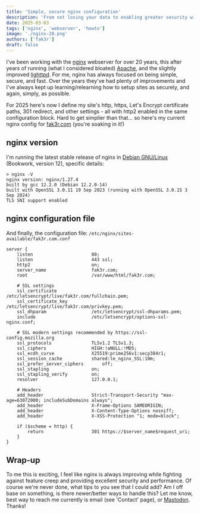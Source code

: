 ```yaml
---
title: 'Simple, secure nginx configuration'
description: 'From not losing your data to enabling greater security with immutable Backups, Wasabi Cloud offers a compelling and afforadable solution'
date: 2025-03-03
tags: ['nginx', 'webserver', 'howto']
image: './nginx-20.png'
authors: ['fak3r']
draft: false
---
```


I've been working with the [nginx](https://nginx.org/) webserver for over 20 years, this after years of running (what I considered bloated) [Apache](https://httpd.apache.org/), and the slightly improved [lighttpd](https://www.lighttpd.net/). For me, nginx has always focused on being simple, secure, and fast. Over the years they've had plenty of improvements and I've always kept up learning/relearning how to setup sites as securely, and again, simply, as possible.

For 2025 here's now I define my site's http, https, Let's Encrypt certificate paths, 301 redirect, and other settings - all with http2 enabled in the same configuration block. Hard to get simplier than that... so here's my current nginx config for [fak3r.com](https://fak3r.com) (you're soaking in it!)

## nginx version

I'm running the latest stable release of nginx in [Debian GNU/Linux](https://debian.org) (Bookwork, version 12), specific details:

```shell
> nginx -V
nginx version: nginx/1.27.4
built by gcc 12.2.0 (Debian 12.2.0-14)
built with OpenSSL 3.0.11 19 Sep 2023 (running with OpenSSL 3.0.15 3 Sep 2024)
TLS SNI support enabled
```

## nginx configuration file

And finally, the configuration file: `/etc/nginx/sites-available/fak3r.com.conf`

```shell
server {
    listen						80;
    listen						443 ssl;
    http2						on;
    server_name 				fak3r.com;
    root						/var/www/html/fak3r.com;

    # SSL settings
    ssl_certificate				/etc/letsencrypt/live/fak3r.com/fullchain.pem;
    ssl_certificate_key			/etc/letsencrypt/live/fak3r.com/privkey.pem;
    ssl_dhparam					/etc/letsencrypt/ssl-dhparams.pem;
    include						/etc/letsencrypt/options-ssl-nginx.conf;

    # SSL modern settings recommended by https://ssl-config.mozilla.org
    ssl_protocols       		TLSv1.2 TLSv1.3;
    ssl_ciphers         		HIGH:!aNULL:!MD5;
    ssl_ecdh_curve				X25519:prime256v1:secp384r1;
    ssl_session_cache			shared:le_nginx_SSL:10m;
    ssl_prefer_server_ciphers		off;
    ssl_stapling				on;
    ssl_stapling_verify			on;
    resolver					127.0.0.1;

    # Headers
    add_header					Strict-Transport-Security "max-age=63072000; includeSubDomains always";
    add_header					X-Frame-Options SAMEORIGIN;
    add_header					X-Content-Type-Options nosniff;
    add_header					X-XSS-Protection "1; mode=block";

    if ($scheme = http) {
    	return					301 https://$server_name$request_uri;
    }
}
```

## Wrap-up

To me this is exciting, I feel like nginx is always improving while fighting against feature creep and providing excellent security and performance. Of course we're never done, what tips to you see that I could add? Am I off base on something, is there newer/better ways to handle this? Let me know, best way to reach me currently is email (see 'Contact' page), or [Mastodon](https://mastodon.social/@fak3r). Thanks!

